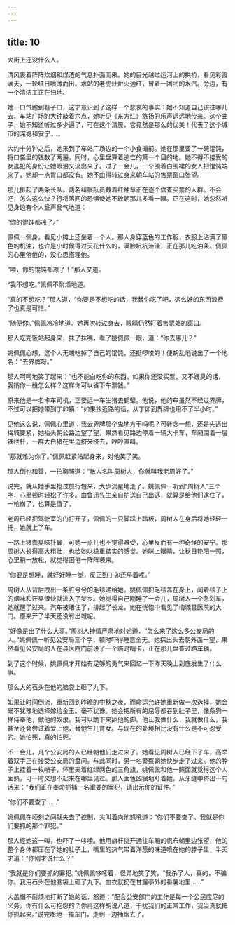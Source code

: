 ```yaml
---
---
---
```

title: 10
---




大街上还没什么人。

清风裹着阵阵炊烟和煤渣的气息扑面而来。她的目光越过运河上的拱桥，看见彩霞满天，一轮红日喷薄而出。水站的老虎灶炉火通红，冒着一团团的水汽。旁边，有一个清洁工正在扫地。

她一口气跑到巷子口，这才意识到了这样一个悲哀的事实：她不知道自己该往哪儿去。车站广场的大钟敲着六点，她听见《东方红》悠扬的乐声远远地传来。这个曲子，她不知道听过多少遍了，可在这个清晨，它竟然是那么的优美！代表了这个城市的深稳和安宁……

大约十分钟之后，她来到了车站广场边的一个小食摊前。她在那里要了一碗馄饨，将口袋里的钱数了两遍，同时，心里盘算着逃亡的第一个目的地。她不得不接受的女逃犯的身份让她眼泪又流出来了。过了一会儿，一个围着白围裙的女人把馄饨端来了，她却一点胃口都没有。她不由得转过身来朝车站的售票窗口张望。

那儿排起了两条长队。两名纠察队员戴着红袖章正在逐个盘查买票的人群。不会吧，怎么这么快？行将落网的恐惧使她不敢朝那儿多看一眼。正在这时，她忽然听见身边有个人瓮声瓮气地道：

“你的馄饨都凉了。”

佩佩一侧身，看见小摊上还坐着一个人。那人身穿蓝色的工作服，衣服上沾满了黑色的机油，也许是小时候得过天花什么的，满脸坑坑洼洼，正在那儿吃油条。佩佩的心里倦倦的，没心思搭理他。

“喂，你的馄饨都凉了！”那人又道。

“我不想吃。”佩佩不耐烦地道。

“真的不想吃？”那人道，“你要是不想吃的话，我替你吃了吧，这么好的东西浪费了也真是可惜。”

“随便你。”佩佩冷冷地道。她再次转过身去，眼睛仍然盯着售票处的窗口。

那人吃完饭站起身来，抹了抹嘴，看了姚佩佩一眼，道：“你去哪儿？”

姚佩佩心想，这个人无端吃掉了自己的馄饨，还挺啰唆的！便胡乱地说出了一个地名：“去界牌呀。”

那人呵呵地笑了起来：“也不能白吃你的东西。如果你还没买票，又不嫌臭的话，我捎你一段怎么样？这样你可以省下车票钱。”

原来他是一名卡车司机，正要运一车生猪去鹤壁。他说，他的车虽然不经过界牌，不过可以把她带到丁卯镇：“如果抄近路的话，从丁卯到界牌也用不了半小时。”

见他这么说，佩佩心里道：我去界牌那个鬼地方干吗呢？可转念一想，还是先逃出梅城要紧，她抬头朝公路边望了望，果然看见路边停着一辆大卡车，车厢围着一层铁栏杆，一群大白猪在里边挤来挤去，哼哼直叫。

“那就难为你了。”佩佩赶紧站起身来，对他笑了笑。

那人倒也和善，一拍胸脯道：“敝人名叫周树人，你就叫我老周好了。”

说完，就从她手里抢过旅行包来，大步流星地走了。姚佩佩一听到“周树人”三个字，心里顿时轻松了许多。由鲁迅先生亲自护送自己出逃，就算是给他们逮住了，一枪崩了，也算是值了。

老周已经把驾驶室的门打开了，佩佩的一只脚踩上踏板，周树人在身后将她轻轻一托，她就上了车。

一路上猪粪臭味扑鼻，可她一点儿也不觉得难受，心里反而有一种奇怪的安宁。那周树人长得高大粗壮，也给她以稳重踏实的感觉。她眯上眼睛，让秋日艳阳一照，心里稍一放松，就觉得困倦一阵阵袭来。

“你要是想睡，就好好睡一觉，反正到丁卯还早着呢。”

周树人从背后拽出一条脏兮兮的毛毯递给她。姚佩佩把毛毯盖在身上，闻着毯子上的烟味和汗臭很快就进入了梦乡。她觉得自己刚睡了一会儿，周树人一个急刹车，她就醒了过来。汽车被堵住了，排起了长龙，她在恍惚中看见了梅城县医院的大门。原来开了半天还没有出城呢。

“好像是出了什么大事。”周树人神情严肃地对她道，“怎么来了这么多公安局的人。”姚佩佩一听见公安局三个字，顿时吓得睡意全无。她探出头去朝外面一望，果然看见公安局的人在县医院门前设了一个临时哨卡，正在那儿盘查过路车辆。

到了这个时候，姚佩佩才开始有足够的勇气来回忆一下昨天晚上到底发生了什么事。

那么大的石头在他的脑袋上砸了九下。

如果让时间倒流，重新回到昨晚的中秋之夜，而命运允许她重新做一次选择，她会毫不犹豫地选择嫁给金玉。毫不犹豫。她会把所有的屈辱都吞到肚子里，像条狗一样侍奉他，做他的奴隶。我可以跪下来舔他的脚。他让我做什么，我就做什么，我甚至还会尝试着爱上他，替他生儿育女。与现在的处境相比没有什么是不可忍受的。她怕死，真的怕死。

不一会儿，几个公安局的人已经朝他们走过来了。她看见周树人已经下了车，高举着双手正在接受公安局的盘问。与此同时，另一名警察朝她快步走了过来。他的脖子上挂着一枚哨子，怀里夹着红绿两色的三角旗，姚佩佩和他一照面就觉得这个人面熟，可一时又想不起来在哪里见过。那人面色凶狠地盯着她，从牙缝中挤出一句话来：“我们正在奉命抓捕一名重要的案犯，请出示你的证件。”

“你们不要查了……”

姚佩佩在顷刻之间就失去了控制，尖叫着向他怒吼道：“你们不要查了。我就是你们要抓的那个罪犯。”

那人经她这一叫，也吓了一哆嗦。他用旗杆挑开通往车厢的帆布朝里边张望，他的整个身体都压在了她的肚子上，嘴里的热气带着洋葱的味道喷在她的脖子里，半天才道：“你刚才说什么？”

“我就是你们要抓的罪犯。”姚佩佩哆嗦着，怪异地笑了笑，“我杀了人，真的，不骗你。我用石头在他脑袋上砸了九下。血衣就扔在甘露亭外的番薯地里……”

大盖帽不耐烦地打断了她的话，怒道：“配合公安部门的工作是每一个公民应尽的义务，你有什么可抱怨的？你再这样胡说八道，干扰我们的正常工作，我当真就把你抓起来。”说完嘭地一摔车门，走到一边抽烟去了。